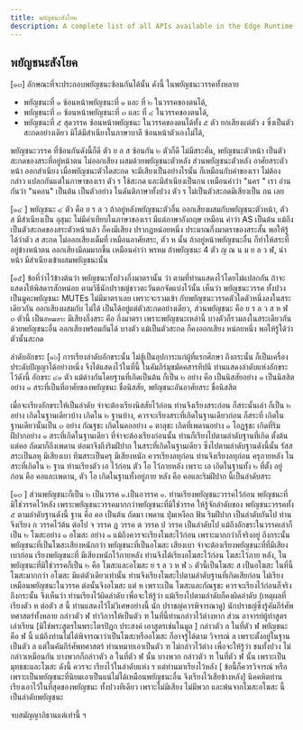 ```yaml
---
title: พยัญชนะสังโยค
description: A complete list of all APIs available in the Edge Runtime.
---
```


## พยัญชนะสังโยค

[๑๓] ลักษณะที่จะประกอบพยัญชนะซ้อนกันได้นั้น ดังนี้ ในพยัญชนะวรรคทั้งหลาย

- พยัญชนะที่ ๑ ซ้อนหน้าพยัญชนะที่ ๑ และ ที่ ๒ ในวรรคของตนได้,
- พยัญชนะที่ ๓ ซ้อนหน้าพยัญชนะที่ ๓ และ ที่ ๔ ในวรรคของตนได้,
- พยัญชนะที่ ๕ สุดวรรค ซ้อนหน้าพยัญชนะ ในวรรคของตนได้ทั้ง ๕ ตัว ยกเสียงแต่ตัว ง ซึ่งเป็นตัวสะกดอย่างเดียว มิได้มีสําเนียงในภาษาบาลี ซ้อนหน้าตัวเองไม่ได้,

พยัญชนะวรรค ที่ซ้อนกันดังนี้ก็ดี ตัว ย ล ส ซ้อนกัน ๒ ตัวก็ดี ไม่มีสระคั่น, พยัญชนะตัวหน้า เป็นตัวสะกดของสระที่อยู่หน้าตน ไม่ออกเสียง ผสมด้วยพยัญชนะตัวหลัง
ส่วนพยัญชนะตัวหลัง อาศัยสระตัวหน้า ออกสําเนียง เมื่อพยัญชนะตัวใดสะกด จะมีเสียงเป็นอย่างไรนั้น
ก็เหมือนกับคําของเรา ไม่ต้องกล่าว แปลกกันแต่ในภาษาของเรา ตัว ร ใช้สะกด และมีสําเนียงเป็นกน เหมือนคําว่า "นคร " เรา อ่านกันว่า "นคอน" เป็นต้น เป็นตัวอย่าง
ในดันติภาษาทั้งปวง ตัว ร ไม่เป็นตัวสะกดมีเสียงเป็น กน เลย

[๑๔ ] พยัญชนะ ๔ ตัว คือ ย ร ล ว ถ้าอยู่หลังพยัญชนะตัวอื่น ออกเสียงผสมกับพยัญชนะตัวหน้า,
ตัว ส มีสําเนียงเป็น อุสุมะ ไม่มีคําเทียบในภาษาของเรา มีแต่ภาษาอังกฤษ เหมือน คําว่า AS เป็นต้น
แม้ถึงเป็นตัวสะกดของสระตัวหน้าแล้ว ก็คงมีเสียง ปรากฏหน่อยหนึ่ง ประมาณกึ่งมาตราของสระสั้น พอให้รู้ได้ว่าตัว ส สะกด ไม่ออกเสียงเต็มที่ เหมือนอาศัยสระ,
ตัว ห นั้น ถ้าอยู่หน้าพยัญชนะอื่น ก็ทําให้สระที่อยู่ข้างหน้าตน ออกเสียงมีลมมากขึ้น เหมือนคําว่า พรหม
ถ้าพยัญชนะ 4 ตัว ญ ณ น ม ย ล ว ฬ, นําหน้า มีสําเนียงเข้าผสมพยัญชนะนั้น

[๑๕] ข้อที่ว่าไว้ข้างต้นว่า พยัญชนะทั้งปวงกึ่งมาตรานั้น ว่า ตามที่ท่านแสดงไว้โดยไม่แปลกกัน
ถ้าจะแสดงให้พิสดารสักหน่อย ตามวิธีนักปราชญ์ชาวตะวันตกจัดแบ่งไว้นั้น เห็นว่า พยัญชนะวรรค ทั้งปวง เป็นมูคะพยัญชนะ MUTEs ไม่มีมาตราเลย
เพราะจะรวมเข้า กับพยัญชนะวรรคตัวใดตัวหนึ่งลงในสระเดียวกัน ออกเสียงผสมกับ ไม่ได้ เป็นได้อยู่แต่ตัวสะกดอย่างเดียว,
ส่วนพยัญชนะ คือ ย ร ล ว ส ห ฬ ๓ ตัวนี้ เป็น`อัฑฒสระ` มีเสียงกึ่งสระ คือ กึ่งมาตรา เพราะพยัญชนะเหล่านี้
บางตัวก็รวมลงในสระเดียวกันด้วยพยัญชนะอื่น ออกเสียงพร้อมกันได้ บางตัว แม้เป็นตัวสะกด ก็คงออกเสียง หน่อยหนึ่ง พอให้รู้ได้ว่าตัวนั้นสะกด

ลําดับอักขระ [๑๖] การเรียงลําดับอักขระนั้น ไม่สู้เป็นอุปการะแก่ผู้ที่แรกศึกษา ถึงกระนั้น ก็เป็นเครื่องประดับปัญญาได้อย่างหนึ่ง จึงได้แสดงไว้ในที่นี้
ในคัมภีร์มุขมัคคสารทีปนี ท่านแสดงลําดับแห่งอักขระไว้ดังนี้
อักขระ ๔๑ ตัว แม้ต่างกันโดยฐานที่เกิดเป็นต้น ก็เป็น ๒ อย่าง
คือ เป็นนิสสัยอย่าง ๑ เป็นนิสสิตอย่าง ๑
สระที่เป็นที่อาศัยของพยัญชนะ ชื่อนิสสัย,
พยัญชนะอันอาศัยสระ ชื่อนิสสิต

เมื่อจะเรียงอักขระให้เป็นลําดับ จําจะต้องเรียงนิสสัยไว้ก่อน ท่านจึงเรียงสระก่อน
ก็สระนั้นเล่า ก็เป็น ๒ อย่าง เกิดในฐานเดียวบ้าง เกิดใน ๒ ฐานบ้าง,
ควรจะเรียงสระที่เกิดในฐานเดียวก่อน ก็สระที่ เกิดในฐานเดียวนั้นเป็น ๓ อย่าง กัณฐชะ เกิดในคออย่าง ๑ ตาลุชะ เกิดที่เพดานอย่าง ๑ โอฏฐชะ เกิดที่ริมฝีปากอย่าง ๑
สระที่เกิดในฐานเดียว ที่จําจะต้องเรียงก่อนนั้น ท่านก็เรียงไปตามลําดับฐานที่เกิด ตั้งต้นแต่คอ ถัดมาก็ถึงเพดาน ต่อมาจึงถึงริมฝีปาก
ในสระที่เกิดในฐานเดียว ซึ่งไปตามลําดับฐานดังนี้นั้น รัสสสระเป็นลหุ มีเสียงเบา ทีฆสระเป็นครุ มีเสียงหนัก ควรเรียงลทุก่อน
ท่านจึงเรียงลทุก่อน ครุภายหลัง ในสระที่เกิดใน ๒ ฐาน ท่านเรียงตัว เอ ไว้ก่อน ตัว โอ ไว้ภายหลัง เพราะ เอ เกิดในฐานทั้ง ๒ ที่ตั้ง อยู่ก่อน คือ คอและเพดาน, ตัว โอ เกิดในฐานทั้งอยู่ภาย หลัง คือ คอและริมฝีปาก นี้เป็นลําดับสระ

[๑๓ ] ส่วนพยัญชนะก็เป็น ๒ เป็นวรรค ๑.เป็นอวรรค ๑. ท่านเรียงพยัญชนะวรรคไว้ก่อน พยัญชนะที่มิใช่วรรคไว้หลัง
เพราะพยัญชนะวรรคมากกว่าพยัญชนะที่มิใช่วรรค ให้รู้จักลําดับของ พยัญชนะวรรคทั้ง ๕ ตามลําดับฐานดังนี้ ฐาน คือ คอ เป็นต้น ถัดมา เพดาน ปุ่มเหงือก ฟัน ริมฝีปาก เป็นลําดับกันไป
ท่านจึงเรียง ก วรรคไว้ต้น ต่อไป จ วรรค ฏ วรรค ต วรรค ป วรรค เป็นลําดับไป แม้ถึงอักขระในวรรคเล่าก็เป็น ๒ โฆสะอย่าง ๑ อโฆสะ อย่าง ๑ แม้ถึงควรจะเรียงโฆสะไว้ก่อน เพราะมากกว่าก็จริงอยู่
ถึงกระนั้น พยัญชนะที่เป็นโฆสะเสียงหนักกว่า พยัญชนะที่เป็นอโฆสะ เสียงเบา จําจะต้องเรียงพยัญชนะที่ที่มีเสียงเบาก่อน เรียงพยัญชนะที่ มีเสียงหนักไว้ภายหลัง ท่านจึงได้เรียงอโฆสะไว้ก่อน โฆสะไว้ภาย หลัง,
ในพยัญชนะที่มิใช่วรรคก็เป็น ๒ คือ โฆสะและอโฆสะ ย ร ล ว ห ฬ ๖ ตัวนี้เป็นโฆสะ ส เป็นอโฆสะ ในที่นี้โฆสะมากกว่า อโฆสะ มีแต่ตัวเดียวเท่านั้น ท่านจึงเรียงโฆสะไปตามลําดับฐานที่เกิดเสียก่อน ไม่เรียงเหมือนพยัญชนะในวรรค
ต่อนั้นจึงอโฆสะ แต่ ห เพราะเป็น โฆสะและกัณฐชะ ควรจะเรียงไว้ก่อนก็จริง ถึงกระนั้น จึงเห็นว่า ท่านเรียงไว้ผิดลําดับ เพื่อจะให้รู้ว่า แม้เรียงไปตามลําดับก็คงผิดลําดับ (เหตุผลที่เรียงตัว ห ต่อตัว ส นี้ ท่านแสดงไว้ไม่วิเศษอย่างนี้ นัก ปราชญ่ควรพิจารณาดู)
นักปราชญ์ซึ่งรู้คัมภีร์ศัพทศาสตร์ทั้งหลาย กล่าวตัว ฬ ทําวิการให้เป็นตัว ฑ ในที่นี้ท่านกล่าวไว้ต่างหาก ส่วน อาจารย์ผู้ทําสูตรเล่าเรียน [มิใช่พระสูตรในพระไตรปิฎก ประสงค์ เอาสูตรเช่นในมูล ] กล่าวตัว ล ในที่ตัว ฬ พยัญชนะ คือ ฬ นี้
แม้ถึงท่านไม่ได้พิจารณาว่าเป็นโฆสะหรืออโฆสะ ก็อาจรู้ได้ตาม วิจารณ์ ล เพราะตั้งอยู่ในฐานเป็นตัว ล แต่ในคัมภีร์ศัพทศาสตร์ ท่านหมายเอาเป็นตัว ฑ ไม่กล่าวไว้ต่าง เพื่อจะให้รู้ว่า ชนทั้งปวง ไม่กล่าวเหมือนกัน บางพวกก็กล่าวตัว ล ในที่ตัว ฬ นั้น บางพวก กล่าวตัว ฑ ในที่ตัว ฬ นั้น
เพราะเป็นมุทธชะและโฆสะ ดังนี้ ควรจะ เรียงไว้ในลําดับแห่ง ร แต่ท่านมาเรียงไว้หลัง [ ข้อนี้ก็ควรวิจารณ์ หรือเพราะเป็นพยัญชนะที่นิยมเอาเป็นแน่ไม่ได้เหมือนพยัญชนะอื่น จึงเรียงไว้เสียข้างหลัง] นิคคหิตท่านเรียงเอาไว้ในที่สุดของพยัญชนะ ทั้งปวงทีเดียว
เพราะไม่มีเสียง ไม่มีพวก และพ้นจากโฆสะอโฆสะ นี้เป็นลําดับพยัญชนะ

จบสมัญญาภิธานแต่เท่านี้ ฯ
